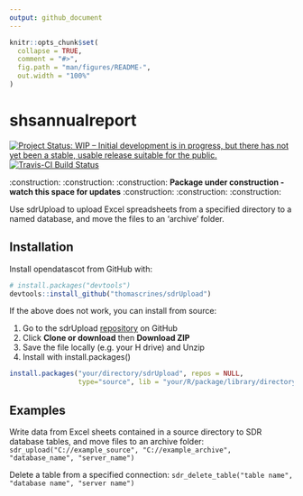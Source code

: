 ```yaml
---
output: github_document
---
```


<!-- README.md is generated from README.Rmd. Please edit that file -->

```r
knitr::opts_chunk$set(
  collapse = TRUE,
  comment = "#>",
  fig.path = "man/figures/README-",
  out.width = "100%"
)
```
# shsannualreport

<!-- badges: start -->
[![Project Status: WIP – Initial development is in progress, but there has not yet been a stable, usable release suitable for the public.](https://www.repostatus.org/badges/latest/wip.svg)](https://www.repostatus.org/#wip) [![Travis-CI Build Status](https://api.travis-ci.org/thomascrines/sdrUpload.svg?branch=master)](https://travis-ci.org/thomascrines/sdrUpload)
<!-- badges: end -->

:construction: :construction: :construction: **Package under construction - watch this space for updates** :construction: :construction: :construction:

Use sdrUpload to upload Excel spreadsheets from a specified directory to a named database, and move the files to an 'archive' folder.

## Installation

Install opendatascot from GitHub with:

```r
# install.packages("devtools")
devtools::install_github("thomascrines/sdrUpload")
```

If the above does not work, you can install from source:

1. Go to the sdrUpload [repository](https://github.com/thomascrines/sdrUpload) on GitHub
1. Click **Clone or download** then **Download ZIP**
1. Save the file locally (e.g. your H drive) and Unzip
1. Install with install.packages()

```r
install.packages("your/directory/sdrUpload", repos = NULL,
                 type="source", lib = "your/R/package/library/directory")
```
Examples
---------

Write data from Excel sheets contained in a source directory to SDR database tables, and move files to an archive folder:
`sdr_upload("C://example_source", "C://example_archive", "database_name", "server_name")`

Delete a table from a specified connection:
`sdr_delete_table("table name", "database name", "server name")`
